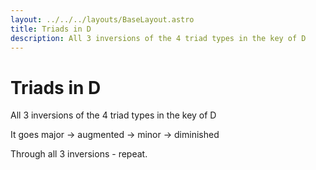 ```yaml
---
layout: ../../../layouts/BaseLayout.astro
title: Triads in D
description: All 3 inversions of the 4 triad types in the key of D
---
```



# Triads in D

<App client:load exercise={exercise} />

All 3 inversions of the 4 triad types in the key of D

It goes major -> augmented -> minor -> diminished

Through all 3 inversions - repeat.